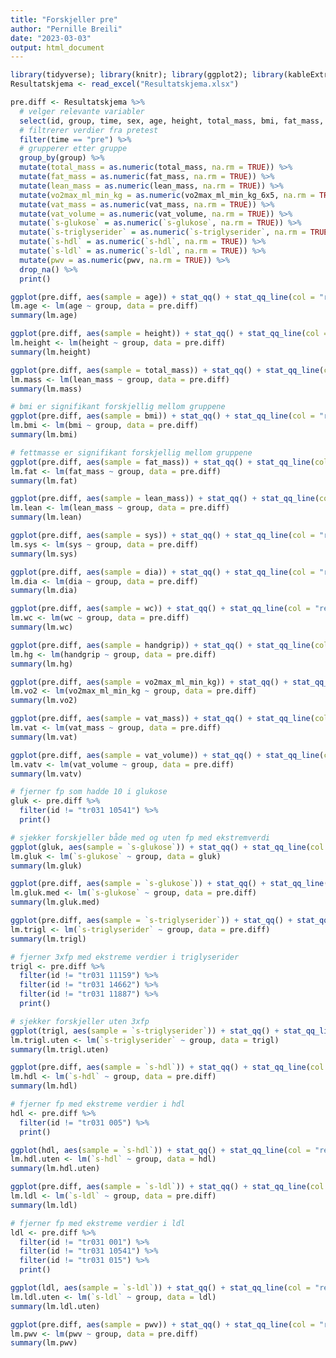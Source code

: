```yaml
---
title: "Forskjeller pre"
author: "Pernille Breili"
date: "2023-03-03"
output: html_document
---
```


```r
library(tidyverse); library(knitr); library(ggplot2); library(kableExtra); library(readxl); library(dplyr); library(flextable); library(pbkrtest); library(broom)
Resultatskjema <- read_excel("Resultatskjema.xlsx")

pre.diff <- Resultatskjema %>%
  # velger relevante variabler
  select(id, group, time, sex, age, height, total_mass, bmi, fat_mass, lean_mass, sys, dia, wc, handgrip, vo2max_ml_min_kg_6x5, vat_mass, vat_volume, `s-glukose`, `s-triglyserider`, `s-hdl`, `s-ldl`, pwv) %>% 
  # filtrerer verdier fra pretest
  filter(time == "pre") %>%
  # grupperer etter gruppe 
  group_by(group) %>%
  mutate(total_mass = as.numeric(total_mass, na.rm = TRUE)) %>%
  mutate(fat_mass = as.numeric(fat_mass, na.rm = TRUE)) %>%
  mutate(lean_mass = as.numeric(lean_mass, na.rm = TRUE)) %>%
  mutate(vo2max_ml_min_kg = as.numeric(vo2max_ml_min_kg_6x5, na.rm = TRUE)) %>%
  mutate(vat_mass = as.numeric(vat_mass, na.rm = TRUE)) %>%
  mutate(vat_volume = as.numeric(vat_volume, na.rm = TRUE)) %>%
  mutate(`s-glukose` = as.numeric(`s-glukose`, na.rm = TRUE)) %>%
  mutate(`s-triglyserider` = as.numeric(`s-triglyserider`, na.rm = TRUE)) %>%
  mutate(`s-hdl` = as.numeric(`s-hdl`, na.rm = TRUE)) %>%
  mutate(`s-ldl` = as.numeric(`s-ldl`, na.rm = TRUE)) %>%
  mutate(pwv = as.numeric(pwv, na.rm = TRUE)) %>%
  drop_na() %>%
  print()

ggplot(pre.diff, aes(sample = age)) + stat_qq() + stat_qq_line(col = "red")
lm.age <- lm(age ~ group, data = pre.diff)
summary(lm.age)

ggplot(pre.diff, aes(sample = height)) + stat_qq() + stat_qq_line(col = "red")
lm.height <- lm(height ~ group, data = pre.diff)
summary(lm.height)

ggplot(pre.diff, aes(sample = total_mass)) + stat_qq() + stat_qq_line(col = "red")
lm.mass <- lm(lean_mass ~ group, data = pre.diff)
summary(lm.mass)

# bmi er signifikant forskjellig mellom gruppene
ggplot(pre.diff, aes(sample = bmi)) + stat_qq() + stat_qq_line(col = "red")
lm.bmi <- lm(bmi ~ group, data = pre.diff)
summary(lm.bmi)

# fettmasse er signifikant forskjellig mellom gruppene
ggplot(pre.diff, aes(sample = fat_mass)) + stat_qq() + stat_qq_line(col = "red")
lm.fat <- lm(fat_mass ~ group, data = pre.diff)
summary(lm.fat)

ggplot(pre.diff, aes(sample = lean_mass)) + stat_qq() + stat_qq_line(col = "red")
lm.lean <- lm(lean_mass ~ group, data = pre.diff)
summary(lm.lean)

ggplot(pre.diff, aes(sample = sys)) + stat_qq() + stat_qq_line(col = "red")
lm.sys <- lm(sys ~ group, data = pre.diff)
summary(lm.sys)

ggplot(pre.diff, aes(sample = dia)) + stat_qq() + stat_qq_line(col = "red")
lm.dia <- lm(dia ~ group, data = pre.diff)
summary(lm.dia)

ggplot(pre.diff, aes(sample = wc)) + stat_qq() + stat_qq_line(col = "red")
lm.wc <- lm(wc ~ group, data = pre.diff)
summary(lm.wc)

ggplot(pre.diff, aes(sample = handgrip)) + stat_qq() + stat_qq_line(col = "red")
lm.hg <- lm(handgrip ~ group, data = pre.diff)
summary(lm.hg)

ggplot(pre.diff, aes(sample = vo2max_ml_min_kg)) + stat_qq() + stat_qq_line(col = "red")
lm.vo2 <- lm(vo2max_ml_min_kg ~ group, data = pre.diff)
summary(lm.vo2)

ggplot(pre.diff, aes(sample = vat_mass)) + stat_qq() + stat_qq_line(col = "red")
lm.vat <- lm(vat_mass ~ group, data = pre.diff)
summary(lm.vat)

ggplot(pre.diff, aes(sample = vat_volume)) + stat_qq() + stat_qq_line(col = "red")
lm.vatv <- lm(vat_volume ~ group, data = pre.diff)
summary(lm.vatv)

# fjerner fp som hadde 10 i glukose 
gluk <- pre.diff %>%
  filter(id != "tr031 10541") %>%
  print()

# sjekker forskjeller både med og uten fp med ekstremverdi  
ggplot(gluk, aes(sample = `s-glukose`)) + stat_qq() + stat_qq_line(col = "red")
lm.gluk <- lm(`s-glukose` ~ group, data = gluk)
summary(lm.gluk)

ggplot(pre.diff, aes(sample = `s-glukose`)) + stat_qq() + stat_qq_line(col = "red")
lm.gluk.med <- lm(`s-glukose` ~ group, data = pre.diff)
summary(lm.gluk.med)

ggplot(pre.diff, aes(sample = `s-triglyserider`)) + stat_qq() + stat_qq_line(col = "red")
lm.trigl <- lm(`s-triglyserider` ~ group, data = pre.diff)
summary(lm.trigl)

# fjerner 3xfp med ekstreme verdier i triglyserider
trigl <- pre.diff %>%
  filter(id != "tr031 11159") %>%
  filter(id != "tr031 14662") %>%
  filter(id != "tr031 11887") %>%
  print()

# sjekker forskjeller uten 3xfp
ggplot(trigl, aes(sample = `s-triglyserider`)) + stat_qq() + stat_qq_line(col = "red")
lm.trigl.uten <- lm(`s-triglyserider` ~ group, data = trigl)
summary(lm.trigl.uten)

ggplot(pre.diff, aes(sample = `s-hdl`)) + stat_qq() + stat_qq_line(col = "red")
lm.hdl <- lm(`s-hdl` ~ group, data = pre.diff)
summary(lm.hdl)

# fjerner fp med ekstreme verdier i hdl
hdl <- pre.diff %>%
  filter(id != "tr031 005") %>%
  print()

ggplot(hdl, aes(sample = `s-hdl`)) + stat_qq() + stat_qq_line(col = "red")
lm.hdl.uten <- lm(`s-hdl` ~ group, data = hdl)
summary(lm.hdl.uten)

ggplot(pre.diff, aes(sample = `s-ldl`)) + stat_qq() + stat_qq_line(col = "red")
lm.ldl <- lm(`s-ldl` ~ group, data = pre.diff)
summary(lm.ldl)

# fjerner fp med ekstreme verdier i ldl
ldl <- pre.diff %>%
  filter(id != "tr031 001") %>%
  filter(id != "tr031 10541") %>%
  filter(id != "tr031 015") %>%
  print()

ggplot(ldl, aes(sample = `s-ldl`)) + stat_qq() + stat_qq_line(col = "red")
lm.ldl.uten <- lm(`s-ldl` ~ group, data = ldl)
summary(lm.ldl.uten)

ggplot(pre.diff, aes(sample = pwv)) + stat_qq() + stat_qq_line(col = "red")
lm.pwv <- lm(pwv ~ group, data = pre.diff)
summary(lm.pwv)

```
